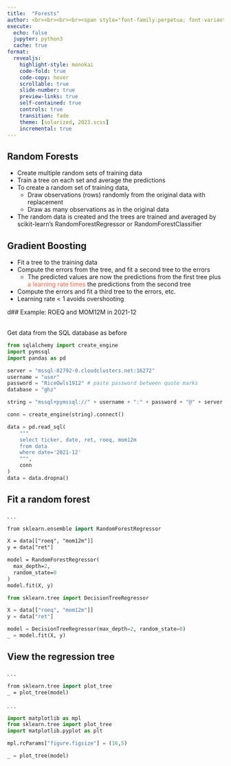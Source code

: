 ```yaml
---
title:  "Forests"
author: <br><br><br><br><span style="font-family:perpetua; font-variant:small-caps; color:#606060;">Kerry Back</span><br><br><img src="RiceBusiness-transparent-logo-sm.png"  height=80>
execute:
  echo: false
  jupyter: python3
  cache: true
format: 
  revealjs:
    highlight-style: monokai
    code-fold: true
    code-copy: hover
    scrollable: true
    slide-number: true
    preview-links: true
    self-contained: true
    controls: true
    transition: fade
    theme: [solarized, 2023.scss]
    incremental: true
---
```



## Random Forests


- Create multiple random sets of training data
- Train a tree on each set and average the predictions
- To create a random set of training data,
  - Draw observations (rows) randomly from the original data with replacement
  - Draw as many observations as in the original data
- The random data is created and the trees are trained and averaged by scikit-learn's RandomForestRegressor or RandomForestClassifier

## Gradient Boosting

- Fit a tree to the training data
- Compute the errors from the tree, and fit a second tree to the errors
  - The predicted values are now the predictions from the first tree plus [a learning rate times]{style="color: tomato"} the predictions from the second tree
- Compute the errors and fit a third tree to the errors, etc.
- Learning rate < 1 avoids overshooting

d## Example: ROEQ and MOM12M in 2021-12

<br>Get data from the SQL database as before

```python
from sqlalchemy import create_engine
import pymssql
import pandas as pd

server = "mssql-82792-0.cloudclusters.net:16272"
username = "user"
password = "RiceOwls1912" # paste password between quote marks
database = "ghz"

string = "mssql+pymssql://" + username + ":" + password + "@" + server + "/" + database

conn = create_engine(string).connect()

data = pd.read_sql(
    """
    select ticker, date, ret, roeq, mom12m
    from data
    where date='2021-12'
    """, 
    conn
)
data = data.dropna()
```


## Fit a random forest
. . .

```.p
from sklearn.ensemble import RandomForestRegressor

X = data[["roeq", "mom12m"]]
y = data["ret"]

model = RandomForestRegressor(
  max_depth=2,
  random_state=0
)
model.fit(X, y)
```

```python
from sklearn.tree import DecisionTreeRegressor

X = data[["roeq", "mom12m"]]
y = data["ret"]

model = DecisionTreeRegressor(max_depth=2, random_state=0)
_ = model.fit(X, y)
```

## View the regression tree

. . .

```p
from sklearn.tree import plot_tree
_ = plot_tree(model)
```

. . .

```python
import matplotlib as mpl
from sklearn.tree import plot_tree
import matplotlib.pyplot as plt

mpl.rcParams["figure.figsize"] = (16,5)

_ = plot_tree(model)
```

